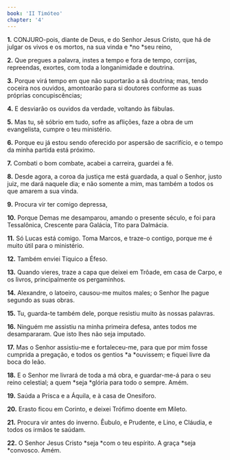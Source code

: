 ```yaml
---
book: 'II Timóteo'
chapter: '4'
---
```


**1.** CONJURO-pois, diante de Deus, e do Senhor Jesus Cristo, que há de julgar os vivos e os mortos, na sua vinda e *no *seu reino,

**2.** Que pregues a palavra, instes a tempo e fora de tempo, corrijas, repreendas, exortes, com toda a longanimidade e doutrina.

**3.** Porque virá tempo em que não suportarão a sã doutrina; mas, tendo coceira nos ouvidos, amontoarão para si doutores conforme as suas próprias concupiscências;

**4.** E desviarão os ouvidos da verdade, voltando às fábulas.

**5.** Mas tu, sê sóbrio em tudo, sofre as aflições, faze a obra de um evangelista, cumpre o teu ministério.

**6.** Porque eu já estou sendo oferecido por aspersão de sacrifício, e o tempo da minha partida está próximo.

**7.** Combati o bom combate, acabei a carreira, guardei a fé.

**8.** Desde agora, a coroa da justiça me está guardada, a qual o Senhor, justo juiz, me dará naquele dia; e não somente a mim, mas também a todos os que amarem a sua vinda.

**9.** Procura vir ter comigo depressa,

**10.** Porque Demas me desamparou, amando o presente século, e foi para Tessalônica, Crescente para Galácia, Tito para Dalmácia.

**11.** Só Lucas está comigo. Toma Marcos, e traze-o contigo, porque me é muito útil para o ministério.

**12.** Também enviei Tíquico a Éfeso.

**13.** Quando vieres, traze a capa que deixei em Trôade, em casa de Carpo, e os livros, principalmente os pergaminhos.

**14.** Alexandre, o latoeiro, causou-me muitos males; o Senhor lhe pague segundo as suas obras.

**15.** Tu, guarda-te também dele, porque resistiu muito às nossas palavras.

**16.** Ninguém me assistiu na minha primeira defesa, antes todos me desampararam. Que isto lhes não seja imputado.

**17.** Mas o Senhor assistiu-me e fortaleceu-me, para que por mim fosse cumprida a pregação, e todos os gentios *a *ouvissem; e fiquei livre da boca do leão.

**18.** E o Senhor me livrará de toda a má obra, e guardar-me-á para o seu reino celestial; a quem *seja *glória para todo o sempre. Amém.

**19.** Saúda a Prisca e a Áquila, e à casa de Onesíforo.

**20.** Erasto ficou em Corinto, e deixei Trófimo doente em Mileto.

**21.** Procura vir antes do inverno. Êubulo, e Prudente, e Lino, e Cláudia, e todos os irmãos te saúdam.

**22.** O Senhor Jesus Cristo *seja *com o teu espírito. A graça *seja *convosco. Amém.